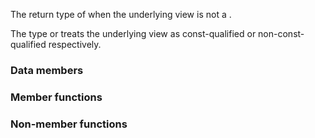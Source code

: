 {{cpp/ranges/zip_transform_view/title|''sentinel''}}
{{cpp/ranges/zip_transform_view/navbar}}
{{ddcl|since=c++23|notes={{mark expos}}|
template&lt; bool Const &gt;
class /*sentinel*/;
}}

The return type of {{rlpt|end|zip_transform_view::end}} when the underlying view is not a {{lconcept|common_range}}.

The type {{c|/*sentinel*/&lt;true&gt;}} or {{c|/*sentinel*/&lt;false&gt;}} treats the underlying view as const-qualified or non-const-qualified respectively.

===Data members===
{{dsc begin}}
{{dsc hitem|Member object|Definition}}
{{dsc expos mem obj|inner_|private=yes|A sentinel of type {{rlpt|/#Member types|''zentinel''&lt;Const&gt;}}}}
{{dsc end}}

===Member functions===
{{dsc begin}}
{{dsc inc|cpp/ranges/adaptor/sentinel/dsc constructor|zip_transform_view}}
{{dsc end}}

===Non-member functions===
{{dsc begin}}
{{dsc inc|cpp/ranges/adaptor/sentinel/dsc operator cmp|zip_transform_view}}
{{dsc inc|cpp/ranges/adaptor/sentinel/dsc operator-|zip_transform_view}}
{{dsc end}}

{{langlinks|de|es|ja|ru|zh}}